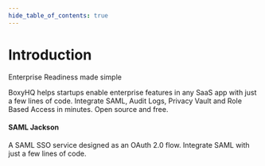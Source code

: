 ```yaml
---
hide_table_of_contents: true
---
```



# Introduction

Enterprise Readiness made simple

BoxyHQ helps startups enable enterprise features in any SaaS app with just a few lines of code. Integrate SAML, Audit Logs, Privacy Vault and Role Based Access in minutes. Open source and free.

<div class="container" style={{ padding: 0 }}>
  <div class="row is-multiline">
    <div class="col col--6">
      <Link
        class="card"
        to="/docs/jackson/introduction"
        style={{ height: '100%' }}
      >
        <div class="card__body">
          <h4>SAML Jackson</h4>
          <p>
            A SAML SSO service designed as an OAuth 2.0 flow. Integrate SAML
            with just a few lines of code.
          </p>
        </div>
      </Link>
    </div>
  </div>
</div>
